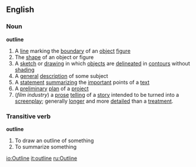 ==English==
===Noun===
'''outline'''
#A [[line]] marking the [[boundary]] of an [[object]] [[figure]]
#The [[shape]] of an object or figure
#A [[sketch]] or [[drawing]] in which [[object]]s are [[delineate]]d in [[contour]]s without [[shading]]
#A [[general]] [[description]] of some subject
#A [[statement]] [[summarize|summarizing]] the [[important]] points of a [[text]]
#A [[preliminary]] [[plan]] of a [[project]] 
#(''film industry'') a [[prose]] [[tell]]ing of a [[story]] intended to be turned into a [[screenplay]]; generally [[longer]] and more [[detail]]ed than a [[treatment]].

===Transitive verb===
'''outline'''
#To draw an outline of something
#To summarize something

[[io:Outline]]
[[it:outline]]
[[ru:Outline]]